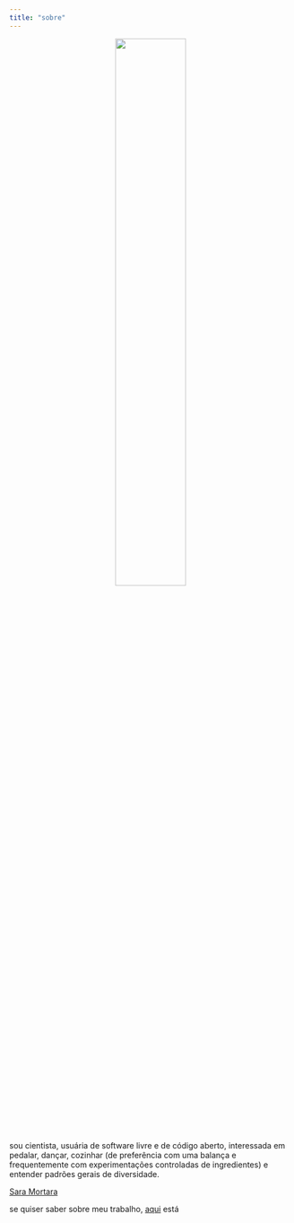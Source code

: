 ```yaml
---
title: "sobre"
---
```


<center>
![](figuras/me.jpg){width=50%}</center>


sou cientista, usuária de software livre e de código aberto, interessada em pedalar, dançar, cozinhar (de preferência com uma balança e frequentemente com experimentações controladas de ingredientes) e entender padrões gerais de diversidade.

[Sara Mortara](https://twitter.com/MortaraSara)

se quiser saber sobre meu trabalho, [aqui](http://lattes.cnpq.br/1367565226603309) está

